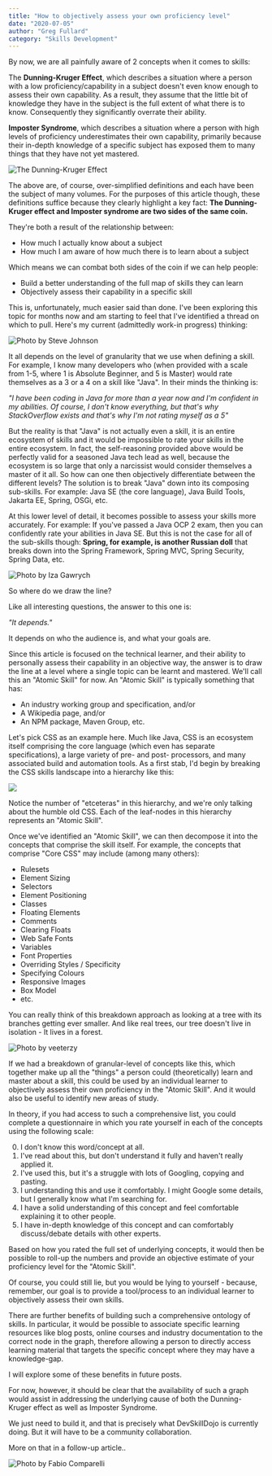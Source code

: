 ```yaml
---
title: "How to objectively assess your own proficiency level"
date: "2020-07-05"
author: "Greg Fullard"
category: "Skills Development"
---
```

By now, we are all painfully aware of 2 concepts when it comes to skills:

The **Dunning-Kruger Effect**, which describes a situation where a person with a low
proficiency/capability in a subject doesn't even know enough to assess their own
capability. As a result, they assume that the little bit of knowledge they have
in the subject is the full extent of what there is to know. Consequently they
significantly overrate their ability.

**Imposter Syndrome**, which describes a situation where a person with high levels
of proficiency underestimates their own capability, primarily because their
in-depth knowledge of a specific subject has exposed them to many things that
they have not yet mastered.

![The Dunning-Kruger Effect](../../images/DunningKruger-2.png "The Dunning-Kruger Effect")

The above are, of course, over-simplified definitions and each have been the
subject of many volumes. For the purposes of this article though, these
definitions suffice because they clearly highlight a key fact: **The
Dunning-Kruger effect and Imposter syndrome are two sides of the same coin.**

They're both a result of the relationship between:

* How much I actually know about a subject
* How much I am aware of how much there is to learn about a subject

Which means we can combat both sides of the coin if we can help people:

* Build a better understanding of the full map of skills they can learn
* Objectively assess their capability in a specific skill

This is, unfortunately, much easier said than done. I've been exploring this
topic for months now and am starting to feel that I've identified a thread on
which to pull. Here's my current (admittedly work-in progress) thinking:

![Photo by Steve Johnson](../../images/steve-johnson-8VO-UxlJ-Lw-unsplash-sm.jpg "Photo by Steve Johnson on Unsplash")

It all depends on the level of granularity that we use when defining a skill.
For example, I know many developers who (when provided with a scale from 1-5,
where 1 is Absolute Beginner, and 5 is Master) would rate themselves as a 3 or a
4 on a skill like "Java". In their minds the thinking is:

*"I have been coding in Java for more than a year now and I'm confident in my abilities. Of course, I don't know everything, but that's why StackOverflow exists and that's why I'm not rating myself as a 5"*

But the reality is that "Java" is not actually even a skill, it is an entire
ecosystem of skills and it would be impossible to rate your skills in the entire
ecosystem. In fact, the self-reasoning provided above would be perfectly valid
for a seasoned Java tech lead as well, because the ecosystem is so large that
only a narcissist would consider themselves a master of it all. So how can one
then objectively differentiate between the different levels? The solution is to
break "Java" down into its composing sub-skills. For example: Java SE (the core
language), Java Build Tools, Jakarta EE, Spring, OSGi, etc.

At this lower level of detail, it becomes possible to assess your skills more
accurately. For example: If you've passed a Java OCP 2 exam, then you can
confidently rate your abilities in Java SE. But this is not the case for all of
the sub-skills though: **Spring, for example, is another Russian doll** that breaks
down into the Spring Framework, Spring MVC, Spring Security, Spring Data, etc.

![Photo by Iza Gawrych](../../images/iza-gawrych-oL3O2PybLoo-unsplash-sm.jpg "Photo by Iza Gawrych on Unsplash")

So where do we draw the line?

Like all interesting questions, the answer to this one is: 

*"It depends."*

It depends on who the audience is, and what your goals are.

Since this article is focused on the technical learner, and their ability to
personally assess their capability in an objective way, the answer is to draw
the line at a level where a single topic can be learnt and mastered. We'll call
this an "Atomic Skill" for now. An "Atomic Skill" is typically something that
has:

* An industry working group and specification, and/or
* A Wikipedia page, and/or
* An NPM package, Maven Group, etc.

Let's pick CSS as an example here. Much like Java, CSS is an ecosystem itself
comprising the core language (which even has separate specifications), a large
variety of pre- and post- processors, and many associated build and automation
tools. As a first stab, I'd begin by breaking the CSS skills landscape into a
hierarchy like this:

![](../../images/CSS_Map.png "")

Notice the number of "etceteras" in this hierarchy, and we're only talking about
the humble old CSS. Each of the leaf-nodes in this hierarchy represents an
"Atomic Skill".

Once we've identified an "Atomic Skill", we can then decompose it into the
concepts that comprise the skill itself. For example, the concepts that comprise
"Core CSS" may include (among many others):

* Rulesets
* Element Sizing
* Selectors
* Element Positioning
* Classes
* Floating Elements
* Comments
* Clearing Floats
* Web Safe Fonts
* Variables
* Font Properties
* Overriding Styles / Specificity
* Specifying Colours
* Responsive Images
* Box Model
* etc.

You can really think of this breakdown approach as looking at a tree with its branches
getting ever smaller. And like real trees, our tree doesn't live in isolation -
It lives in a forest.

![Photo by veeterzy](../../images/veeterzy-sMQiL_2v4vs-unsplash-sm.jpg "Photo by veeterzy on Unsplash")

If we had a breakdown of granular-level of concepts like this, which together
make up all the "things" a person could (theoretically) learn and master about a
skill, this could be used by an individual learner to objectively assess their
own proficiency in the "Atomic Skill". And it would also be useful to identify
new areas of study.

In theory, if you had access to such a comprehensive list, you could complete a
questionnaire in which you rate yourself in each of the concepts using the
following scale:

0. I don't know this word/concept at all.
1. I've read about this, but don't understand it fully and haven't really applied it.
2. I've used this, but it's a struggle with lots of Googling, copying and pasting.
3. I understanding this and use it comfortably. I might Google some details, but I generally know what I'm searching for.
4. I have a solid understanding of this concept and feel comfortable explaining it to other people.
5. I have in-depth knowledge of this concept and can comfortably discuss/debate details with other experts.

Based on how you rated the full set of underlying concepts, it would then be
possible to roll-up the numbers and provide an objective estimate of your
proficiency level for the "Atomic Skill".

Of course, you could still lie, but you would be lying to yourself - because,
remember, our goal is to provide a tool/process to an individual learner to
objectively assess their own skills.

There are further benefits of building such a comprehensive ontology of skills.
In particular, it would be possible to associate specific learning resources
like blog posts, online courses and industry documentation to the correct node
in the graph, therefore allowing a person to directly access learning material
that targets the specific concept where they may have a knowledge-gap.

I will explore some of these benefits in future posts.

For now, however, it should be clear that the availability of such a graph would
assist in addressing the underlying cause of both the Dunning-Kruger effect as
well as Imposter Syndrome.

We just need to build it, and that is precisely what DevSkillDojo is currently
doing. But it will have to be a community collaboration.

More on that in a follow-up article..

![Photo by Fabio Comparelli](../../images/fabio-comparelli-uq2E2V4LhCY-unsplash-sm.jpg "Photo by Fabio Comparelli on Unsplash")

            